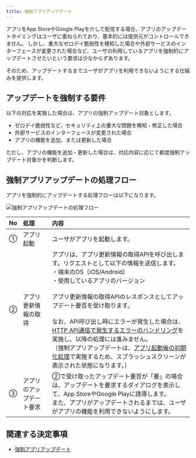 ```yaml
---
title: 強制アプリアップデート
---
```


アプリをApp StoreやGoogle Playを介して配信する場合、アプリのアップデートタイミングはユーザに委ねられており、基本的には提供元がコントロールできません。
しかし、重大なゼロデイ脆弱性を検知した場合や外部サービスのインターフェースが変更された場合など、ユーザの利用しているアプリを強制的にアップデートさせたいという要求は少なからずあります。

そのため、アップデートするまでユーザがアプリを利用できないようにする仕組みを提供します。

## アップデートを強制する要件

以下の対応を実施した場合は、アプリの強制アップデート対象とします。

- ゼロデイ脆弱性など、セキュリティ上の重大な問題を検知・修正した場合
- 外部サービスのインターフェースが変更された場合
- アプリの機能を追加、または更新した場合

ただし、アプリの機能を追加・更新した場合は、対応内容に応じて都度強制アップデート対象かを判断します。

## 強制アプリアップデートの処理フロー

アプリを強制的にアップデートする処理フローは以下になります。

![強制アプリアップデートの処理フロー](forced-app-updates-architecture.drawio.png)

| No | 処理           | 内容                                                                                                                                                                                                                                                                                                                                                                                  |
|:---|:-------------|:------------------------------------------------------------------------------------------------------------------------------------------------------------------------------------------------------------------------------------------------------------------------------------------------------------------------------------------------------------------------------------|
| ①  | アプリ起動        | ユーザがアプリを起動します。                                                                                                                                                                                                                                                                                                                                                                      |
| ②  | アプリ更新情報の取得   | アプリは、アプリ更新情報の取得APIを呼び出します。リクエストとして以下の情報を送信します。<br/>・端末のOS（iOS/Android）<br/>・使用しているアプリのバージョン<br/><br/>アプリ更新情報の取得APIのレスポンスとしてアップデート要否を受け取ります。<br/><br/>なお、API呼び出し時にエラーが発生した場合は、[HTTP API通信で発生するエラーのハンドリング](../http-api/http-api-error-handling.mdx)を実施し、以降の処理には進みません。<br/>（強制アプリアップデートは、[アプリ起動後の初期化処理](../life-cycle-management/initialization.mdx)で実施するため、スプラッシュスクリーンが表示された状態になります。） |
| ③  | アプリのアップデート要求 | ②で受け取ったアップデート要否が「要」の場合は、アップデートを要求するダイアログを表示して、App StoreやGoogle Playに誘導します。<br/>また、アプリがアップデートされるまでは、ユーザがアプリの機能を利用できないようにします。                                                                                                                                                                                                                                                         |

## 関連する決定事項

- [強制アプリアップデート](../../decisions/adr-016-forced-app-updates.mdx)
